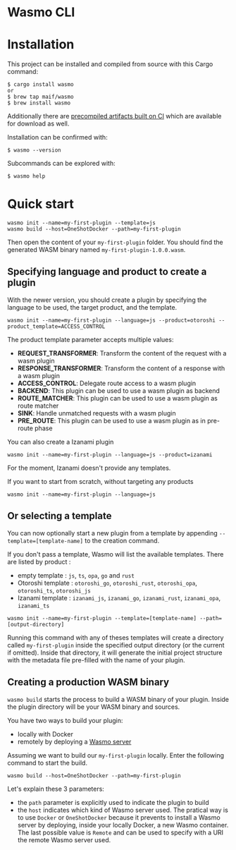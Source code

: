 
# Wasmo CLI

# Installation

This project can be installed and compiled from source with this Cargo command:

```
$ cargo install wasmo
or
$ brew tap maif/wasmo
$ brew install wasmo
```

Additionally there are [precompiled artifacts built on CI][artifacts] which are
available for download as well.

[artifacts]: https://github.com/MAIF/wasmo/releases

Installation can be confirmed with:

```
$ wasmo --version
```

Subcommands can be explored with:

```
$ wasmo help
```

# Quick start

``` 
wasmo init --name=my-first-plugin --template=js
wasmo build --host=OneShotDocker --path=my-first-plugin
```

Then open the content of your `my-first-plugin` folder. You should find the generated WASM binary named `my-first-plugin-1.0.0.wasm`.

## Specifying language and product to create a plugin 

With the newer version, you should create a plugin by specifying the language to be used, the target product, and the template.

```
wasmo init --name=my-first-plugin --language=js --product=otoroshi --product_template=ACCESS_CONTROL
```

The product template parameter accepts multiple values: 
  - **REQUEST_TRANSFORMER**: Transform the content of the request with a wasm plugin
  - **RESPONSE_TRANSFORMER**: Transform the content of a response with a wasm plugin
  - **ACCESS_CONTROL**: Delegate route access to a wasm plugin
  - **BACKEND**: This plugin can be used to use a wasm plugin as backend
  - **ROUTE_MATCHER**: This plugin can be used to use a wasm plugin as route matcher
  - **SINK**: Handle unmatched requests with a wasm plugin
  - **PRE_ROUTE**: This plugin can be used to use a wasm plugin as in pre-route phase

You can also create a Izanami plugin

```
wasmo init --name=my-first-plugin --language=js --product=izanami
```

For the moment, Izanami doesn't provide any templates.

If you want to start from scratch, without targeting any products

```
wasmo init --name=my-first-plugin --language=js
```

## Or selecting a template

You can now optionally start a new plugin from a template by appending `--template=[template-name]` to the creation command.

If you don't pass a template, Wasmo will list the available templates. There are listed by product : 
  - empty template : `js`, `ts`, `opa`, `go` and `rust`
  - Otoroshi template : `otoroshi_go`, `otoroshi_rust`, `otoroshi_opa`, `otoroshi_ts`, `otoroshi_js`
  - Izanami template : `izanami_js`, `izanami_go`, `izanami_rust`, `izanami_opa`, `izanami_ts`

```
wasmo init --name=my-first-plugin --template=[template-name] --path=[output-directory]
```

Running this command with any of theses templates will create a directory called `my-first-plugin` inside the specified output directory (or the current if omitted). Inside that directory, it will generate the initial project structure with the metadata file pre-filled with the name of your plugin.

## Creating a production WASM binary

`wasmo build` starts the process to build a WASM binary of your plugin. Inside the plugin directory will be your WASM binary and sources.

You have two ways to build your plugin:
  - locally with Docker
  - remotely by deploying a [Wasmo server][wasmoserver]

[wasmoserver]: https://github.com/MAIF/wasmo

Assuming we want to build our `my-first-plugin` locally. Enter the following command to start the build. 

```
wasmo build --host=OneShotDocker --path=my-first-plugin
```

Let's explain these 3 parameters:
  - the `path` parameter is explicitly used to indicate the plugin to build
  - the `host` indicates which kind of Wasmo server used. The pratical way is to use `Docker` or `OneShotDocker` because it prevents to install a Wasmo server by deploying, inside your locally Docker, a new Wasmo container. The last possible value is `Remote` and can be used to specify with a URI the remote Wasmo server used.
